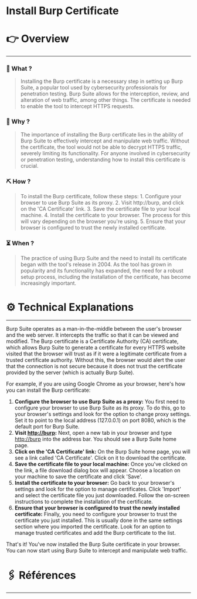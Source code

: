 # Install Burp Certificate


# 👉 Overview

---

### 👀 What ?

> Installing the Burp certificate is a necessary step in setting up Burp Suite, a popular tool used by cybersecurity professionals for penetration testing. Burp Suite allows for the interception, review, and alteration of web traffic, among other things. The certificate is needed to enable the tool to intercept HTTPS requests.
> 

### 🧐 Why ?

> The importance of installing the Burp certificate lies in the ability of Burp Suite to effectively intercept and manipulate web traffic. Without the certificate, the tool would not be able to decrypt HTTPS traffic, severely limiting its functionality. For anyone involved in cybersecurity or penetration testing, understanding how to install this certificate is crucial.
> 

### ⛏️ How ?

> To install the Burp certificate, follow these steps: 1. Configure your browser to use Burp Suite as its proxy. 2. Visit http://burp, and click on the 'CA Certificate' link. 3. Save the certificate file to your local machine. 4. Install the certificate to your browser. The process for this will vary depending on the browser you're using. 5. Ensure that your browser is configured to trust the newly installed certificate.
> 

### ⏳ When ?

> The practice of using Burp Suite and the need to install its certificate began with the tool's release in 2004. As the tool has grown in popularity and its functionality has expanded, the need for a robust setup process, including the installation of the certificate, has become increasingly important.
> 

# ⚙️ Technical Explanations

---

Burp Suite operates as a man-in-the-middle between the user's browser and the web server. It intercepts the traffic so that it can be viewed and modified. The Burp certificate is a Certificate Authority (CA) certificate, which allows Burp Suite to generate a certificate for every HTTPS website visited that the browser will trust as if it were a legitimate certificate from a trusted certificate authority. Without this, the browser would alert the user that the connection is not secure because it does not trust the certificate provided by the server (which is actually Burp Suite).

For example, if you are using Google Chrome as your browser, here's how you can install the Burp certificate:

1. **Configure the browser to use Burp Suite as a proxy:** You first need to configure your browser to use Burp Suite as its proxy. To do this, go to your browser's settings and look for the option to change proxy settings. Set it to point to the local address (127.0.0.1) on port 8080, which is the default port for Burp Suite.
2. **Visit [http://burp](http://burp/):** Next, open a new tab in your browser and type [http://burp](http://burp/) into the address bar. You should see a Burp Suite home page.
3. **Click on the 'CA Certificate' link:** On the Burp Suite home page, you will see a link called 'CA Certificate'. Click on it to download the certificate.
4. **Save the certificate file to your local machine:** Once you've clicked on the link, a file download dialog box will appear. Choose a location on your machine to save the certificate and click 'Save'.
5. **Install the certificate to your browser:** Go back to your browser's settings and look for the option to manage certificates. Click 'Import' and select the certificate file you just downloaded. Follow the on-screen instructions to complete the installation of the certificate.
6. **Ensure that your browser is configured to trust the newly installed certificate:** Finally, you need to configure your browser to trust the certificate you just installed. This is usually done in the same settings section where you imported the certificate. Look for an option to manage trusted certificates and add the Burp certificate to the list.

That's it! You've now installed the Burp Suite certificate in your browser. You can now start using Burp Suite to intercept and manipulate web traffic.

# 🖇️ Références

---